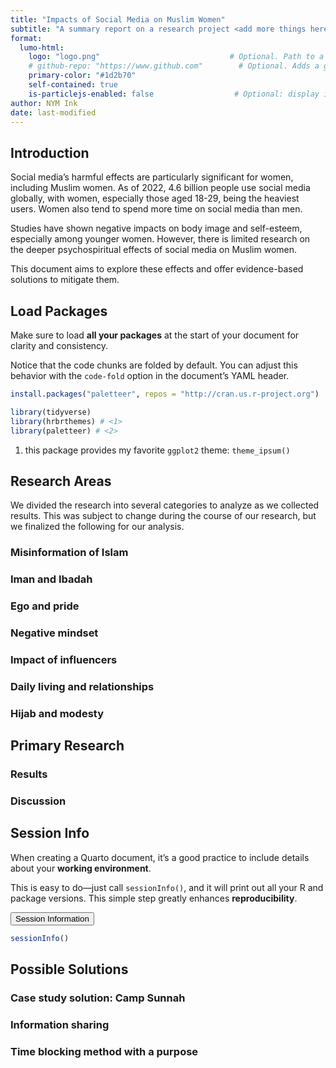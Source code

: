 ```yaml
---
title: "Impacts of Social Media on Muslim Women"
subtitle: "A summary report on a research project <add more things here>"
format:
  lumo-html: 
    logo: "logo.png"                             # Optional. Path to a logo displayed above the title
    # github-repo: "https://www.github.com"        # Optional. Adds a github corner at the top right
    primary-color: "#1d2b70"
    self-contained: true
    is-particlejs-enabled: false                  # Optional: display interactive particles in the document header
author: NYM Ink
date: last-modified
---
```


## Introduction

Social media's harmful effects are particularly significant for women, including Muslim women. As of 2022, 4.6 billion people use social media globally, with women, especially those aged 18-29, being the heaviest users. Women also tend to spend more time on social media than men. 

Studies have shown negative impacts on body image and self-esteem, especially among younger women. However, there is limited research on the deeper psychospiritual effects of social media on Muslim women. 

This document aims to explore these effects and offer evidence-based solutions to mitigate them.


## Load Packages

Make sure to load **all your packages** at the start of your document for clarity and consistency.

Notice that the code chunks are folded by default. You can adjust this behavior with the `code-fold` option in the document's YAML header.


```r
install.packages("paletteer", repos = "http://cran.us.r-project.org")

library(tidyverse) 
library(hrbrthemes) # <1>
library(paletteer) # <2>

```

1. this package provides my favorite `ggplot2` theme: `theme_ipsum()`

## Research Areas
We divided the research into several categories to analyze as we collected results. This was subject to change during the course of our research, but we finalized the following for our analysis.

### Misinformation of Islam

### Iman and Ibadah

### Ego and pride

### Negative mindset

### Impact of influencers

### Daily living and relationships

### Hijab and modesty

## Primary Research

### Results

### Discussion

## Session Info

When creating a Quarto document, it's a good practice to include details about your **working environment**. 

This is easy to do—just call `sessionInfo()`, and it will print out all your R and package versions. This simple step greatly enhances **reproducibility**.


<button type="button" data-bs-toggle="collapse" data-bs-target="#collapseOne" >Session Information</button><div id="collapseOne" class="accordion-collapse collapse"><div>


```r
sessionInfo()
```

</div></div>

## Possible Solutions

### Case study solution: Camp Sunnah

### Information sharing

### Time blocking method with a purpose


